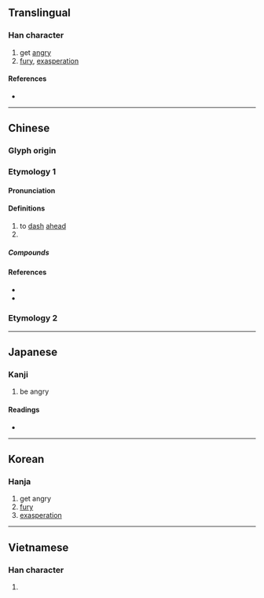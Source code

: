 {{character info/new}}
==Translingual==

===Han character===
{{Han char|rn=61|rad=心|as=04|sn=8|four=80332|canj=CSHP|ids=⿱分心}}

# get [[angry]]
# [[fury]], [[exasperation]]

====References====
* {{Han ref|kx=0379.020|dkj=10408|dj=0707.080|hdz=42274.060|uh=5FFF|ud=24575|bh=A9C1|bd=43457}}

----

==Chinese==
{{zh-forms}}

===Glyph origin===
{{Han etym}}
===Etymology 1===
====Pronunciation====
{{zh-pron
|m=fèn
|c=fan6,fan2,fan5
|mn=ml:hùn/tw:hún
|mc=y
|oc=y
|cat=
}}

====Definitions====
{{zh-hanzi}}

# to [[dash]] [[ahead]]
# {{zh-alt-form|*憤|[[hate]]; [[angry]]}}

=====Compounds=====
{{zh-der|不忿|不忿氣|嗔忿|忿不顧身|忿世嫉俗|忿世嫉邪|忿忿|忿忿不平|忿怒|忿恚|忿恨|忿悁|忿懣|忿懥|忿戾|忿氣|忿然|忿然作色|忿爭|忿發|忿言|忿詈|忿鷙|急忿怨痛|悁忿|悒鬱不忿|惱忿忿|懲忿窒欲|捐忿與瑕|氣不忿|氣忿|氣忿忿|激忿填膺|狷忿|生忿|發忿}}

====References====
* {{R:twedu|A01319}}
* {{R:yue:Hanzi}}

===Etymology 2===
{{zh-see|憤|ss}}
----

==Japanese==

===Kanji===
{{ja-kanji|grade=|rs=心04}}

# be angry

====Readings====
* {{ja-readings|on=[[ふん]] (fun)|kun=[[いかる]] (ikaru)}}

----

==Korean==

===Hanja===
{{ko-hanja|hangeul=분|eumhun=|rv=bun|mr=pun|y=pun}}

# get angry
# [[fury]]
# [[exasperation]]

----

==Vietnamese==

===Han character===
{{vi-readings|rs=心04|hanviet=phẫn}}

# {{defn|lang=vi|sort=心04}}